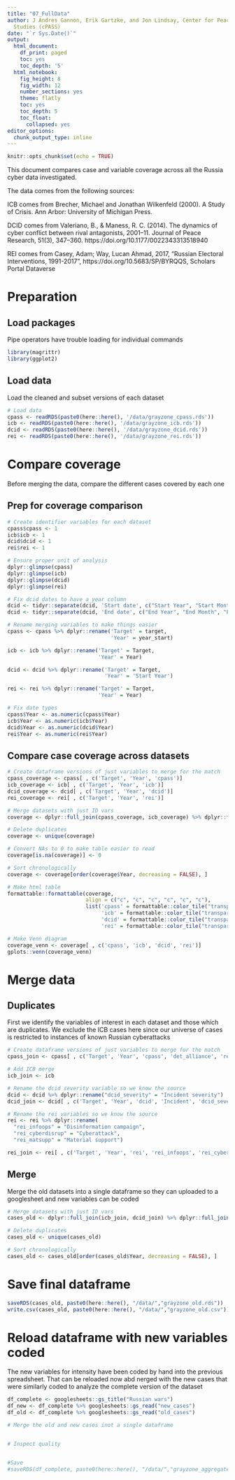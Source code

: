 ```yaml
---
title: "07_FullData"
author: J Andres Gannon, Erik Gartzke, and Jon Lindsay, Center for Peace and Security
  Studies (cPASS)
date: "`r Sys.Date()`"
output:
  html_document:
    df_print: paged
    toc: yes
    toc_depth: '5'
  html_notebook:
    fig_height: 8
    fig_width: 12
    number_sections: yes
    theme: flatly
    toc: yes
    toc_depth: 5
    toc_float:
      collapsed: yes
editor_options:
  chunk_output_type: inline
---
```


```r
knitr::opts_chunk$set(echo = TRUE)
```

This document compares case and variable coverage across all the Russia cyber data investigated.

The data comes from the following sources:

ICB comes from Brecher, Michael and Jonathan Wilkenfeld (2000). A Study of Crisis. Ann Arbor: University of Michigan Press.

DCID comes from Valeriano, B., & Maness, R. C. (2014). The dynamics of cyber conflict between rival antagonists, 2001–11. Journal of Peace Research, 51(3), 347–360. https://doi.org/10.1177/0022343313518940

REI comes from Casey, Adam; Way, Lucan Ahmad, 2017, "Russian Electoral Interventions, 1991-2017", https://doi.org/10.5683/SP/BYRQQS, Scholars Portal Dataverse

# Preparation
## Load packages
Pipe operators have trouble loading for individual commands
```r
library(magrittr)
library(ggplot2)
```

## Load data
Load the cleaned and subset versions of each dataset
```r
# Load data
cpass <- readRDS(paste0(here::here(), '/data/grayzone_cpass.rds'))
icb <- readRDS(paste0(here::here(), '/data/grayzone_icb.rds'))
dcid <- readRDS(paste0(here::here(), '/data/grayzone_dcid.rds'))
rei <- readRDS(paste0(here::here(), '/data/grayzone_rei.rds'))
```

# Compare coverage
Before merging the data, compare the different cases covered by each one

## Prep for coverage comparison
```r
# Create identifier variables for each dataset
cpass$cpass <- 1
icb$icb <- 1
dcid$dcid <- 1
rei$rei <- 1

# Ensure proper unit of analysis
dplyr::glimpse(cpass)
dplyr::glimpse(icb)
dplyr::glimpse(dcid)
dplyr::glimpse(rei)

# Fix dcid dates to have a year column
dcid <- tidyr::separate(dcid, 'Start date', c("Start Year", "Start Month", "Start Day"), sep = "-")
dcid <- tidyr::separate(dcid, 'End date', c("End Year", "End Month", "End Day"), sep = "-")

# Rename merging variables to make things easier
cpass <- cpass %>% dplyr::rename('Target' = target,
                                 'Year' = year_start)

icb <- icb %>% dplyr::rename('Target' = Target,
                             'Year' = Year)

dcid <- dcid %>% dplyr::rename('Target' = Target,
                               'Year' = 'Start Year')

rei <- rei %>% dplyr::rename('Target' = Target,
                             'Year' = Year)

# Fix date types
cpass$Year <- as.numeric(cpass$Year)
icb$Year <- as.numeric(icb$Year)
dcid$Year <- as.numeric(dcid$Year)
rei$Year <- as.numeric(rei$Year)
```

## Compare case coverage across datasets
```r
# Create dataframe versions of just variables to merge for the match
cpass_coverage <- cpass[ , c('Target', 'Year', 'cpass')]
icb_coverage <- icb[ , c('Target', 'Year', 'icb')]
dcid_coverage <- dcid[ , c('Target', 'Year', 'dcid')]
rei_coverage <- rei[ , c('Target', 'Year', 'rei')]

# Merge datasets with just ID vars
coverage <- dplyr::full_join(cpass_coverage, icb_coverage) %>% dplyr::full_join(., dcid_coverage) %>% dplyr::full_join(., rei_coverage)

# Delete duplicates
coverage <- unique(coverage)

# Convert NAs to 0 to make table easier to read
coverage[is.na(coverage)] <- 0

# Sort chronologically
coverage <- coverage[order(coverage$Year, decreasing = FALSE), ]

# Make html table
formattable::formattable(coverage,
                         align = c("c", "c", "c", "c", "c", "c"),
                         list('cpass' = formattable::color_tile("transparent", "lightblue"),
                              'icb' = formattable::color_tile("transparent", "lightblue"),
                              'dcid' = formattable::color_tile("transparent", "lightblue"),
                              'rei' = formattable::color_tile("transparent", "lightblue")))

# Make Venn diagram
coverage_venn <- coverage[ , c('cpass', 'icb', 'dcid', 'rei')]
gplots::venn(coverage_venn)

```

# Merge data

## Duplicates
First we identify the variables of interest in each dataset and those which are duplicates. We exclude the ICB cases here since our universe of cases is restricted to instances of known Russian cyberattacks
```r
# Create dataframe versions of just variables to merge for the match
cpass_join <- cpass[ , c('Target', 'Year', 'cpass', 'det_alliance', 'resp_convmil', 'resp_convmil_gro', 'resp_convmil_airsea', 'resp_paramil', 'resp_cyberdisrup', 'resp_infoops')]

# Add ICB merge
icb_join <- icb

# Rename the dcid severity variable so we know the source
dcid <- dcid %>% dplyr::rename("dcid_severity" = "Incident severity")
dcid_join <- dcid[ , c('Target', 'Year', 'dcid', 'Incident', 'dcid_severity')]

# Rename the rei variables so we know the source
rei <- rei %>% dplyr::rename(
  "rei_infoops" = "Disinformation campaign",
  "rei_cyberdisrup" = "Cyberattack",
  "rei_matsupp" = "Material support")

rei_join <- rei[ , c('Target', 'Year', 'rei', 'rei_infoops', 'rei_cyberdisrup', 'rei_matsupp')]
```

## Merge
Merge the old datasets into a single dataframe so they can uploaded to a googlesheet and new variables can be coded
```r
# Merge datasets with just ID vars
cases_old <- dplyr::full_join(icb_join, dcid_join) %>% dplyr::full_join(., rei_join)

# Delete duplicates
cases_old <- unique(cases_old)

# Sort chronologically
cases_old <- cases_old[order(cases_old$Year, decreasing = FALSE), ]

```

# Save final dataframe
```r
saveRDS(cases_old, paste0(here::here(), "/data/","grayzone_old.rds"))
write.csv(cases_old, paste0(here::here(), "/data/","grayzone_old.csv"))
```


# Reload dataframe with new variables coded
The new variables for intensity have been coded by hand into the previous spreadsheet. That can be reloaded now abd nerged with the new cases that were similarly coded to analyze the complete version of the dataset

```r
df_complete <- googlesheets::gs_title("Russian wars")
df_new <- df_complete %>% googlesheets::gs_read("new_cases")
df_old <- df_complete %>% googlesheets::gs_read("old_cases")

# Merge the old and new cases inot a single dataframe


# Inspect quality


#Save
#saveRDS(df_complete, paste0(here::here(), "/data/","grayzone_aggregate_cpass.rds"))
```


